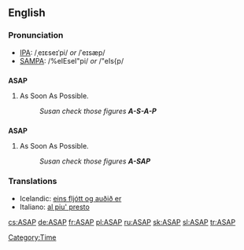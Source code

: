 ==English==

===Pronunciation===
*[[IPA]]: /ˌeɪɛseɪˈpi/ ''or'' /ˈeɪsæp/
*[[SAMPA]]: /%eIEseI"pi/ ''or'' /"eIs{p/

==={{initialism}}===
'''ASAP'''
# As Soon As Possible.
#: ''Susan check those figures '''A-S-A-P''' ''

==={{acronym}}===
'''ASAP'''
# As Soon As Possible.
#: ''Susan check those figures '''A-SAP''' ''

===Translations===
*Icelandic: [[eins fljótt og auðið er]]
*Italiano: [[al piu' presto]]

[[Category:Time]]

[[cs:ASAP]]
[[de:ASAP]]
[[fr:ASAP]]
[[pl:ASAP]]
[[ru:ASAP]]
[[sk:ASAP]]
[[sl:ASAP]]
[[tr:ASAP]]